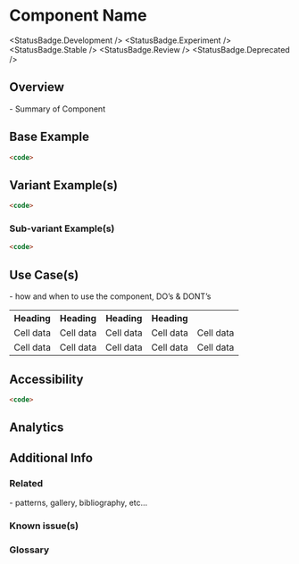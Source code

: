 
<Meta title="Templates/Component Documentation" />

# Component Name

<StatusBadge.Development />
<StatusBadge.Experiment />
<StatusBadge.Stable />
<StatusBadge.Review />
<StatusBadge.Deprecated />


## Overview

<text> - Summary of Component


## Base Example

<text>

<Canvas withSource="none">
  <Story height="100px" id="components-component-name--component-name" />
</Canvas>

```html
<code>
```

## Variant Example(s)

<text>

<Canvas withSource="none">
  <Story height="100px" id="components-component-name--component-name" />
</Canvas>

```html
<code>
```

### Sub-variant Example(s)

<text>

<Canvas withSource="none">
  <Story height="100px" id="components-component-name--component-name" />
</Canvas>

```html
<code>
```


## Use Case(s)

<text> - how and when to use the component, DO’s & DONT’s

<table className="uqds-table  uqds-table--card uqds-table--colour">
  <tbody className="uqds-table__body">
    <tr className="uqds-table__mobile-heading">
      <th className="uqds-table__heading">Heading</th>
      <th className="uqds-table__heading">Heading</th>
      <th className="uqds-table__heading">Heading</th>
      <th className="uqds-table__heading">Heading</th>
    </tr>
    <tr  className="uqds-table__row">
      <td className="uqds-table__item">Cell data</td>
      <td className="uqds-table__item" data-title="Name:">Cell data</td>
      <td className="uqds-table__item" data-title="Variable:">Cell data</td>
      <td className="uqds-table__item" data-title="HEX:">Cell data</td>
      <td className="uqds-table__item" data-title="Usage:">Cell data</td>
    </tr>
    <tr  className="uqds-table__row">
      <td className="uqds-table__item">Cell data</td>
      <td className="uqds-table__item" data-title="Name:">Cell data</td>
      <td className="uqds-table__item" data-title="Variable:">Cell data</td>
      <td className="uqds-table__item" data-title="HEX:">Cell data</td>
      <td className="uqds-table__item" data-title="Usage:">Cell data</td>
    </tr>
  </tbody>
</table>


## Accessibility

<text>

<Canvas withSource="none">
  <Story height="100px" id="components-component-name--component-name" />
</Canvas>

```html
<code>
```


## Analytics

<text>


## Additional Info

### Related

<text> - patterns, gallery, bibliography, etc… 


### Known issue(s)

<text>


### Glossary

<text>